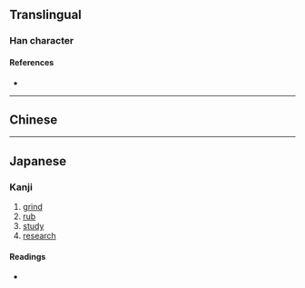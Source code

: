 {{character info}}
{{character info|0x2F8C0}}
==Translingual==

===Han character===
{{Han char|rn=64|rad=手|as=09|sn=13|four=11502|canj=MTQ|ids=⿱研手}}

====References====
* {{Han ref|kx=0441.020|dkj=12324|dj=0791.270|hdz=31910.050|uh=63C5|ud=25541|bh=DD77|bd=56695}}

----

==Chinese==
{{zh-see|研|v}}

----

==Japanese==

===Kanji===
{{ja-kanji|grade=|rs=手09}}

# [[grind]]
# [[rub]]
# [[study]]
# [[research]]

====Readings====
* {{ja-readings|on=けん|kun=みが-く}}